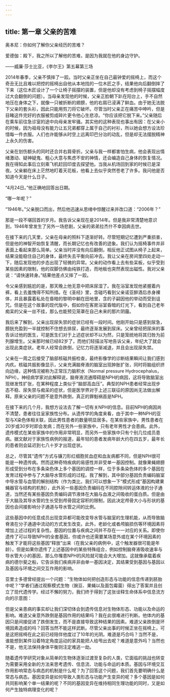 ```yaml
---
---
---
```

title: 第一章 父亲的苦难
---




奥本尼：你如何了解你父亲经历的苦难？

爱德伽：殿下，我之所以了解他的苦难，是因为我就在他的身边守护。

——威廉·莎士比亚，《李尔王》第五幕第三场




2014年春季，父亲不慎摔了一跤。当时父亲正坐在自己最钟爱的摇椅上，而这个奇丑无比且难以把控的摇椅出自他从本地找的一位木匠之手，结果他向后翻倒摔了下来（这位木匠设计了一个让椅子摇摆的装置，但是他却没有考虑到椅子摇摆幅度过大会翻倒的问题）。当母亲发现他的时候，父亲正脸朝下趴在阳台上，手不自然地压在身体之下，就像一只被折断的翅膀，他的右肩已浸满了鲜血。由于她无法脱下父亲的套头衫，因此只能用剪刀将它破坏。尽管当时父亲正在痛苦中呻吟，但是目睹这件完好的衣服被剪成碎片更令他心生悲凉。“你应该把它脱下来。”父亲随后在乘车前往急诊室的途中向母亲发牢骚。其实他的这种表现也事出有因：在父亲小的时候，因为祖母没有能力让五兄弟都穿上属于自己的衬衫，所以她会想方设法珍惜每一件衣服。人们也许能够从时空上远离印巴分治的动乱，但是却无法摆脱精神上永久的伤害。

父亲在划伤额头的同时还合并右肩骨折。父亲与我一样都害怕生病，他会表现出情绪激动、疑神疑鬼、粗心大意与焦虑不安的神情，还会编造自己身体的恢复情况。我在得知此事后立刻乘飞机赶回印度去探望他。当我从机场回到家的时候已是深夜。父亲躺在床上茫然地盯着天花板，他看上去似乎突然苍老了许多。我问他是否知道今天是什么日子。

“4月24日。”他正确地回答出日期。

“哪一年呢？”

“1946年。”父亲脱口而出，然后他迅速从思绪中惊醒过来并改口道：“2006年？”

那是一段不堪回首的岁月。我告诉父亲现在是2014年。但是我非常清楚地意识到，1946年曾发生了另外一场悲剧，父亲的弟弟拉杰什不幸因病去世。

在接下来的几天里，父亲在母亲的照料下逐渐好转。尽管短期记忆遭到严重损害，但是他的神智开始恢复清醒，而长期记忆也有改善的迹象。我们认为摇椅事件并非表面上看起来那么简单。父亲当时并没有向后翻倒，相反他正试图从椅子上起来，结果没能稳住自己的身体，最终失去平衡向前冲去。我让父亲在房间里四处走动一下，随后发现他的步态出现了轻微的异常。父亲的动作看上去有些呆板，似乎受到某些因素的限制，他的双脚仿佛由纯铁打造，而地板也突然表现出磁性。我对父亲说：“请快速转身。”结果他差点又摔了一跤。

令父亲感到尴尬的是，那天晚上他无意中把床尿湿了。我在浴室发现他紧握着内裤，看上去羞愧得不知所措。在《圣经》里，含碰巧看到父亲诺亚醉酒后赤身裸体，并且暴露着私处在昏暗的黎明中躺在田地里，含的子嗣因他的举动而受到诅咒。但是在这个故事的现代版中，假如你在客房浴室昏暗的灯光下，看到自己老年痴呆的父亲一丝不挂，那么也能预见笼罩在自己未来的那片阴霾。

我后来了解到，父亲出现尿失禁的症状已经有一段时间。他刚开始只是感到尿急，膀胱充盈到一半就控制不住想去排尿，最终逐渐发展到尿床。父亲曾经把尿床的事告诉过他的医生，可是医生们对于上述症状却不以为然，只是笼统地将其归咎为前列腺增生。父亲那时候已经82岁了，而他们轻描淡写地告诉父亲，年纪大了就会出现此类症状。老年人经常会跌倒，记忆力将逐渐减退，并且会出现尿失禁。

父亲在一周之后接受了脑部核磁共振检查，最终影像学的诊断结果瞬间让我们感到内疚。核磁共振影像显示，父亲充满脑脊液的脑室出现肿胀扩张，同时将脑组织挤向边缘，这种情况被称为正常压力脑积水（Normal pressure Hydrocephalus，NPH）。神经病学家对此解释说，脑脊液流通障碍是NPH的病因，这将导致脑室出现继发性扩张，在某种程度上类似于“脑部高血压”。典型的NPH患者经常出现步态不稳、尿失禁与痴呆的症状，但是医学界对于上述三联征的原因尚无法做出解释。原来父亲的问题不是意外跌倒，真正的罪魁祸首是NPH。

在接下来的几个月，我想方设法去了解一切有关NPH的信息。目前NPH的病因尚不清楚，患者往往呈家族性分布。从遗传学的角度来看，由于其中一种NPH的亚型与X染色体相关联，因此男性患者的数量明显居多。在某些家族中，男性患者在20岁或30岁时即会发病；而在另外一些家族中，只有老年男性才会患病。此外，遗传模式在某些家族中的作用非常明显，而另外一些家族中只有个别几位成员患病。据文献对于家族性病例的报道，最年轻的患者发病年龄大约在四五岁，最年长的患者则会延迟到七八十岁才出现症状。

总之，尽管其“遗传”方式与镰刀形红细胞贫血症和血友病都不同，但是NPH很可能是一种遗传病。然而这种奇特疾病的易感性并非受单一基因控制。就像果蝇翅膀形成受到分布在多条染色体上多个基因的调控一样，位于多条染色体的多个基因在发育过程中参与了大脑导水管形成的过程。我了解到，其中部分基因负责编码脑室中导水管与血管的解剖结构（作为类比，我们可以想象一下“模式形成”基因构建果蝇器官与结构的机制），此外另一些基因负责编码在不同腔隙间转运体液的分子通道，当然还有某些基因负责编码调节液体在大脑与血液之间吸收的蛋白质。但是由于大脑及其导水管的生长受到颅骨固定容积的限制，因此决定颅骨大小与形状的基因也会间接影响分子通道与导水管之间的比例。

这些基因中的任意成员出现变异都可能改变导水管与脑室的生理机能，从而导致脑脊液在分子通道中流动的方式发生改变。此外，老龄化或者颅脑损伤等环境因素将增加上述过程的复杂性。基因的位置与疾病之间并不存在一一对应的关系。即使你遗传了可以导致NPH的全套基因，你或许也还需要某场意外或在某个环境因素的触发下才能将这些基因“释放”出来（在我父亲的病例中，这个触发器很可能是年龄）。但是如果你遗传了上述基因中的某些特殊组合，例如控制脑脊液吸收速率与导水管大小的基因，那么你罹患NPH的风险就可能会大大增加。这就像承载着疾病的德尔斐之船，它告诉我们疾病并非由单一基因决定，其结果受到基因与基因以及基因与环境之间交互作用的影响。

亚里士多德曾经提出一个问题：“生物体如何把创造形态与功能的信息传递到胚胎中呢？”学者们通过观察模式生物（豌豆、果蝇以及面包霉菌）得出了答案并且创立了现代遗传学。经过不懈的努力，我们终于得到了这张诠释生命体系中信息流方向的示意图：



但是父亲患病的事实却让我们深切体会到遗传信息对生物体形态、功能以及命运的影响。难道父亲意外跌倒是基因作用的结果吗？我在此很难进行判断。他体内的基因只是间接促进了跌倒发生，而不是直接导致这种结果的因素。难道父亲跌倒是环境因素造成的吗？回答当然不能这样武断。尽管父亲出事的时候正坐在摇椅上，可是这把摇椅在此之前已经陪伴他度过了10年的光阴。难道是巧合吗？当然不是，谁能想到某件沿着特定角度运动的家具能把人给甩出去呢？难道是意外吗？当然也不是，他无法保持身体平衡则注定难逃一劫。

随着遗传学研究对象从简单的生物体逐渐过渡至复杂的人类，它面临的挑战也转变为需要采用全新的方法来思考遗传、信息流、功能与命运的本质。基因与环境交互作用影响常态与病态的机制是什么呢？为了回答这个问题，我们首先要明确什么是常态与病态。基因变异是如何导致人类形态与功能产生变异的呢？多个基因是如何共同影响某个单一结果的呢？不同的基因变异在维持相同生理功能的同时，又是如何产生独特病理变化的呢？